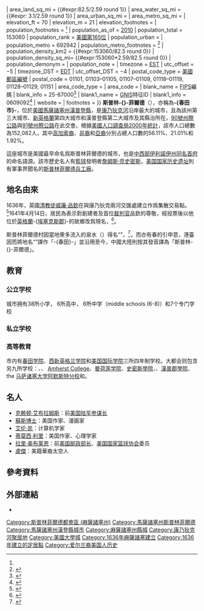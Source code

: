 {{noteTA
|G1=USState
}}
{{Infobox settlement
| name                    = 斯普林菲爾德
| official_name           = City of Springfield
| native_name_lang        = en
| settlement_type         = [[美國城市列表|城市]]
| image_skyline           = {{photomontage
|photo1a = Springfield-MA.jpg
|photo2a = Symphony Hall - Springfield, Massachusetts - DSC03277.JPG
|photo2b = The_Puritan_by_St._Gaudens.jpg
|photo3a = Court Square, Springfield MA.jpg
|photo3b = Naismith_Memorial_Basketball_Hall_of_Fame.jpg
|photo4a = Memorial Bridge, Springfield MA.jpg
|photo4b = Springfield_Armory_Museum_-_Springfield,_Massachusetts_-_DSC02481.JPG
|spacing = 2 |size=300 |position=center}}<!--Springfield Skyline, MA.jpg-->
| imagesize               = 
| image_caption           = 從頂部依順時針順序：斯普林菲爾德[[天際線|天際線]]，{{link-en|清教徒 (馬薩諸塞州斯普林菲爾德)|The Puritan (Springfield, Massachusetts)|清教徒}}[[開拓者|開拓者]]雕像，[[奈史密斯籃球名人紀念堂|奈史密斯籃球名人紀念堂]]，[[斯普林菲爾德兵工廠|斯普林菲爾德兵工廠]][[美国国家历史遗址|美国国家历史遗址]]，[[康乃狄克河|康乃狄克河]]上的{{link-en|漢普登縣紀念橋|Hampden County Memorial Bridge}}，{{link-en|法院廣場歷史區 (馬薩諸塞州斯普林菲爾德)|Court Square Historic District (Springfield, Massachusetts)|法院廣場歷史區}}和{{link-en|斯普林菲爾德交響樂廳|Symphony Hall, Springfield|交響樂廳}}
| image_flag              = Flag of Springfield, Massachusetts.svg
| image_seal              = Seal of Springfield, Massachusetts.svg
| etymology               = <small>（見[[#地名由來|地名由來]]）</small>
| nickname                = {{SetTitle|City of Firsts|第一之城}}、{{SetTitle|City of Homes|家園之城}}<ref>{{cite web|title=Get to Know Springfield |url=https://www.springfield-ma.gov/cos/index.php?id=get-to-know |publisher=[[斯普林菲爾德_(馬薩諸塞州)|斯普林-{}-菲爾德市政府]] |date=2018-08-09 |access-date=2019-08-15 |language=en}}</ref>、{{fact|籃球的搖籃}}
| motto                   = 
| image_map               = Hampden County Massachusetts incorporated and unincorporated areas Springfield highlighted.svg<!--Springfield_ma_highlight.png-->
| mapsize                 = 250px
| map_caption             = 斯普林菲爾德在馬薩諸塞州漢普登縣中的位置
| coordinates_footnotes   = 
| pushpin_map             = USA
| pushpin_map_caption     = 在美國的位置
| coordinates             = {{coord|42|06|05|N|72|35|25|W|region:US-MA|display=inline,title}}
| subdivision_type        = [[國家列表_(按洲排列)|國]]
| subdivision_name        = {{美國}}
| subdivision_type1       = [[美國各州|州]]
| subdivision_name1       = {{flag|Massachusetts}}
| subdivision_type2       = [[馬薩諸塞州行政區劃|縣]]
| subdivision_name2       = [[File:HampdenCountyMA-seal.svg|23px]] [[漢普登縣_(馬薩諸塞州)|漢普登縣]]
| established_title       = 定居
| established_date        = {{start date|1636|5|14}}
| established_title2      = [[市法團|建制]]
| established_date2       = {{start date|1852|5|25}}
| founder                 = [[威廉·品欽|威廉·品欽]]
| named_for               = {{flag|Kingdom of England}}-{[[埃塞克斯郡|埃塞克斯郡]]}-{{link-en|斯普林菲爾德 (埃塞克斯郡)|Springfield, Essex|斯普林菲爾德}}
| government_footnotes    = 
| government_type         = [[市長-議會制政府|市長–議會制]]
| governing_body          = 
| leader_title            = {{link-en|馬薩諸塞州斯普林菲爾德市長列表|List of mayors of Springfield, Massachusetts|市長}}
| leader_name             = {{link-en|多米尼克·J·薩爾諾|Domenic J. Sarno}}（[[民主黨_(美國)|民主黨]]）
| unit_pref               = <!--默認為英制-->
| area_footnotes          = 
| area_magnitude          = 
| area_total_km2          = 85.7
| area_land_km2           = 82.5
| area_water_km2          =  3.1
| area_total_sq_mi        = {{#expr:85.7/2.59 round 1}}
| area_land_sq_mi         = {{#expr:82.5/2.59 round 1}}
| area_water_sq_mi        = {{#expr: 3.1/2.59 round 1}}
| area_urban_sq_mi        = 
| area_metro_sq_mi        = 
| elevation_ft            = 70
| elevation_m             = 21
| elevation_footnotes     = 
| population_footnotes    = <ref name="2010census"/>
| population_as_of        = [[2010年美國人口普查|2010]]
| population_total        = 153060
| population_rank         = [[按人口排列的美國城市列表|美國第165位]]{{as of|2017|lc=y}}
| population_urban        = 
| population_metro        = 692942
| population_metro_footnotes = <ref name="2010census">{{cite web|url=https://factfinder.census.gov/bkmk/table/1.0/en/DEC/10_SF1/G001/320M100US2544140 |title=Geographic Identifiers: 2010 Census Summary File 1 (G001): Springfield, MA Metro Area |publisher=[[美國人口調查局|美國人口調查局]] |work=American Factfinder |access-date=2017-08-02 |language=en}}</ref>
| population_density_km2  = {{#expr:153060/82.5 round 0}}
| population_density_sq_mi= {{#expr:153060*2.59/82.5 round 0}}
| population_demonym      = 
| population_note         =
| timezone                = [[北美東部時區|EST]]
| utc_offset              = −5
| timezone_DST            = [[東部夏令時間|EDT]]
| utc_offset_DST          = −4
| postal_code_type        = [[美國郵區編號|美國郵區編號]]
| postal_code             = 01101, 01103–01105, 01107–01109, 01118–01119, 01128–01129, 01151
| area_code_type          = {{link-en|北美電話號碼分類計劃|North American Numbering Plan|區號}}
| area_code               = {{link-en|區號413|Area code 413|413}}
| blank_name              = [[聯邦資訊處理標準|FIPS]]編碼
| blank_info              = 25-67000<ref name="GR2">{{cite web|url=https://factfinder2.census.gov |publisher=美國人口調查局 |access-date=2008-01-31 |title=American FactFinder |dead-url=yes |archive-url=https://web.archive.org/web/20130911234518/http://factfinder2.census.gov/ |archive-date=2013-09-11 |language=en}}</ref>
| blank1_name             = [[地名信息系統|GNIS]]特征ID
| blank1_info             = 0609092<ref name="GR3">{{cite web|url=https://geonames.usgs.gov |title=US Board on Geographic Names |publisher=[[美國地質調查局|美國地質調查局]] |date=2007-10-25 |access-date=2008-01-31 |language=en}}</ref>
| website                 = {{url|springfield-ma.gov}}{{en}}
| footnotes               =
}}
'''斯普林-{}-菲爾德'''（{{lang-en|Springfield}}），亦稱為'''-{春田市}-'''，位於[[美國|美國]][[馬薩諸塞州|馬薩諸塞州]][[漢普登縣_(馬薩諸塞州)|漢普登縣]]，是[[康乃狄克河|康乃狄克河]]沿岸最大的城市，且為該州第三大城市、[[新英格蘭|新英格蘭]]第四大城市和漢普登縣第二大城市及其縣治所在，[[90號州際公路|90號州際公路]]與[[91號州際公路|91號州際公路]]在此交會。根據[[美國人口調查局|美國人口調查局]][[2000年美國人口普查|2000年統計]]，該市人口總數為152,082人，其中[[美國白人|高加索裔]]、[[非裔美國人|非裔]]和[[亞裔美國人|亞裔]]分別占總人口數的56.11%、21.01%和1.92%。

這座城市是美國最早命名爲斯普林菲爾德的城市，也是[[美國中西部|中西部]][[伊利諾伊州|伊利諾伊州]][[斯普林菲爾德_(伊利諾伊州)|同名首府]]的命名語源。該市歷史名人有[[籃球|籃球]]發明者[[詹姆斯·奈史密斯|詹姆斯·奈史密斯]]，[[美国国家历史遗址|美国国家历史遗址]]則有軍事界聞名的[[斯普林菲爾德兵工廠|斯普林菲爾德兵工廠]]。

==地名由來==
1636年，英國[[清教徒|清教徒]][[威廉·品欽|威廉·品欽]]在{{link-en|阿加萬河|Agawam River|阿加萬}}與康乃狄克兩河交匯處建立{{link-en|阿加萬部落|Agawam tribe|阿加萬}}{{link-en|墾殖 (定居地或殖民地)|Plantation (settlement or colony)|墾殖地}}作爲{{link-en|北美皮草貿易|North American fur trade|皮草}}集散交易點。<ref>{{cite web|title=City of Springfield, Mass.: History and Culture |url=https://www.springfield-ma.gov/cos/index.php?id=history |publisher=斯普林-{}-菲爾德市政府 |date=2018-08-16 |access-date=2019-08-15 |language=en}}</ref>1641年4月14日，居民為表示對創建者及首位[[裁判官|裁判官]]品欽的尊敬，經投票後以他位於[[英格蘭王國|英格蘭]]-{[[埃塞克斯郡|埃塞克斯郡]]}-的故鄉{{link-en|斯普林菲爾德 (埃塞克斯郡)|Springfield, Essex|斯普林菲爾德村}}改爲現名，<ref>{{cite web |title=History of Springfield, Massachusetts – Mr. Pynchon, Magistrate of Springfield |url=http://josfamilyhistory.com/locations/springfield-ma.htm |website=River-Hopkins, Saemann-Nickel and Related Families |date=2007–2015 |quote=On the 14th of April, 1641, the people voted to change the name of the town to Springfield in honor of Mr. Pynchon's residence in England. |access-date=2019-08-15 |language=en |archive-date=2020-12-01 |archive-url=https://web.archive.org/web/20201201083525/http://josfamilyhistory.com/locations/springfield-ma.htm |dead-url=no }}</ref>。

斯普林菲爾德村因當地衆多流入{{link-en|切爾默河|River Chelmer}}的泉水（{{lang|en|[[wiktionary:spring|spring]]}}）得名“{{lang|en|Springfield}}”，<ref>{{cite web |title=History of Springfield, in Chelmsford and Essex |url=http://www.visionofbritain.org.uk/place/6905 |work=Map and Description, ''A Vision of Britain through Time'' |department={{link-en|英國歷史地理資訊系統|Great Britain Historical GIS|英國歷史地理-{zh-tw:資訊; zh-cn:信息; zh-hant:資訊; zh-hans:信息}-系統}} |publisher=[[樸茨茅斯大學|樸茨茅斯大學]] |quote=SPRINGFIELD……takes its name from numerous springs, falling into the Chelmer; |access-date=2019-08-14 |language=en}}</ref>，而{{lang|en|spring}}亦有春的引申意，港臺因而將地名“{{lang|en|Springfield}}”譯作「-{春田}-」並沿用至今，中國大陸則按其發音譯為「斯普林-{}-菲爾德」。

== 教育 ==
=== 公立学校 ===
城市拥有38所小学， 6所高中， 6所中学（middle schools (6-8)）和7个专门学校
=== 私立学校 ===
{{空章節}}

=== 高等教育 ===
市内有[[春田学院|春田学院]]、[[西新英格兰学院|西新英格兰学院]]和[[美国国际学院|美国国际学院]]三所四年制学校。大都会则包含另九所学校：{{tsl|en|Elms College|}}、{{tsl|en|Westfield State College|}}、 [[Amherst_College|Amherst College]]、[[曼荷莲学院|曼荷莲学院]]、[[史密斯學院|史密斯學院]]、{{tsl|en|Bay Path College|}}、[[漢普郡學院|漢普郡學院]]、the [[马萨诸塞大学阿默斯特分校|马萨诸塞大学阿默斯特分校]]和{{tsl|en|Holyoke Community College|}}。

== 名人 ==
* [[克赖顿·艾布拉姆斯|克赖顿·艾布拉姆斯]]：前[[美国陆军参谋长|美国陆军参谋长]]
* [[蘇斯博士|蘇斯博士]]：美国作家、漫画家
* [[艾伦·凯|艾伦·凯]]：计算机学家
* [[蒂莫西·利里|蒂莫西·利里]]：美国作家、心理学家
* [[拉里·奥布莱恩|拉里·奥布莱恩]]：前[[美国邮政部长|美国邮政部长]]、[[美国国家篮球协会|美国国家篮球协会]]委员
* [[盧傑_(太空人)|盧傑]]：美籍華裔太空人

==參考資料==
{{reflist}}

==外部連結==
{{commonscat|Springfield, Massachusetts|麻薩諸塞州斯普林菲爾德}}
* {{official website|https://www.springfield-ma.gov}}{{en}}

{{Massachusetts}}

{{Authority control}}

{{DEFAULTSORT:Springfield, Massachusetts}}
[[Category:斯普林菲爾德都會區_(麻薩諸塞州)|Category:斯普林菲爾德都會區 (麻薩諸塞州)]]
[[Category:馬薩諸塞州斯普林菲爾德|Category:馬薩諸塞州斯普林菲爾德]]
[[Category:馬薩諸塞州漢登縣城市|Category:馬薩諸塞州漢登縣城市]]
[[Category:麻薩諸塞州縣城|Category:麻薩諸塞州縣城]]
[[Category:康乃狄克河聚居地|Category:康乃狄克河聚居地]]
[[Category:美國大學城|Category:美國大學城]]
[[Category:1636年麻薩諸塞建立|Category:1636年麻薩諸塞建立]]
[[Category:1636年建立的定居點|Category:1636年建立的定居點]]
[[Category:爱尔兰裔美国人历史|Category:爱尔兰裔美国人历史]]